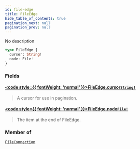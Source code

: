 ```yaml
---
id: file-edge
title: FileEdge
hide_table_of_contents: true
pagination_next: null
pagination_prev: null
---
```








No description

```graphql
type FileEdge {
  cursor: String!
  node: File!
}
```


### Fields

#### [<code style={{ fontWeight: 'normal' }}>FileEdge.<b>cursor</b></code>](#)<Bullet />[`String!`](/scalars/string) <Badge class="secondary" text="non-null"/> <Badge class="secondary" text="scalar"/>
> A cursor for use in pagination.
> 

#### [<code style={{ fontWeight: 'normal' }}>FileEdge.<b>node</b></code>](#)<Bullet />[`File!`](/interfaces/file) <Badge class="secondary" text="non-null"/> <Badge class="secondary" text="interface"/>
> The item at the end of FileEdge.
> 



### Member of

[`FileConnection`](/objects/file-connection)  <Badge class="secondary" text="object"/>



